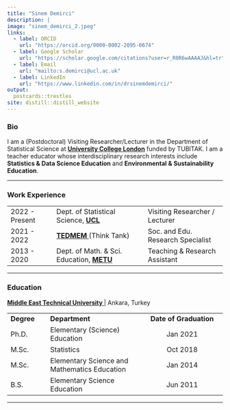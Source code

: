 ```yaml
---
title: "Sinem Demirci"
description: |
image: "sinem_demirci_2.jpeg"
links:
  - label: ORCID
    url: "https://orcid.org/0000-0002-2095-0674"
  - label: Google Scholar
    url: "https://scholar.google.com/citations?user=r_R0R6wAAAAJ&hl=tr"
  - label: Email
    url: "mailto:s.demirci@ucl.ac.uk"
  - label: LinkedIn
    url: "https://www.linkedin.com/in/drsinemdemirci/"
output:
  postcards::trestles
site: distill::distill_website
---
```


### Bio

<p>I am a (Postdoctoral) Visiting Researcher/Lecturer in the Department of Statistical Science at <b> <a href = 'https://www.ucl.ac.uk/statistics/' target="_blank"> University College London</b></a> funded by TUBITAK. I am a teacher educator whose interdisciplinary research interests include <b> Statistics & Data Science Education </b> and <b> Environmental & Sustainability Education</b>.</p>

---

### Work Experience

|                   |                                                                                                                 | 
| :------           | :-------------                                                                                                  | :-----------
| 2022 - Present    | Dept. of Statistical Science, <b> <a href = 'https://www.ucl.ac.uk/statistics/' target="_blank"> UCL </b> </a>  |Visiting Researcher / Lecturer
| 2021 - 2022       | <b> <a href = 'https://tedmem.org' target="_blank"> TEDMEM </b> </a> (Think Tank)                                           | Soc. and Edu. Research Specialist
| 2013 - 2020       | Dept. of Math. & Sci. Education, <b> <a href = 'https://mse.metu.edu.tr/en' target="_blank"> METU </b> </a>            | Teaching & Research Assistant

---

### Education 


<b> <a href = 'https://metu.edu.tr' target="_blank"> Middle East Technical University </b> </a>  | Ankara, Turkey

|                   |                                                     |
| :--------         | :--------------------                              | :----------------:
| **Degree**        | **Department**                                      | **Date of Graduation**
| Ph.D.             | Elementary (Science) Education                                | Jan 2021
| M.Sc.             | Statistics                                          | Oct 2018
| M.Sc.             | Elementary Science and Mathematics Education        | Jan 2014
| B.S.             | Elementary Science Education                        | Jun 2011
---
